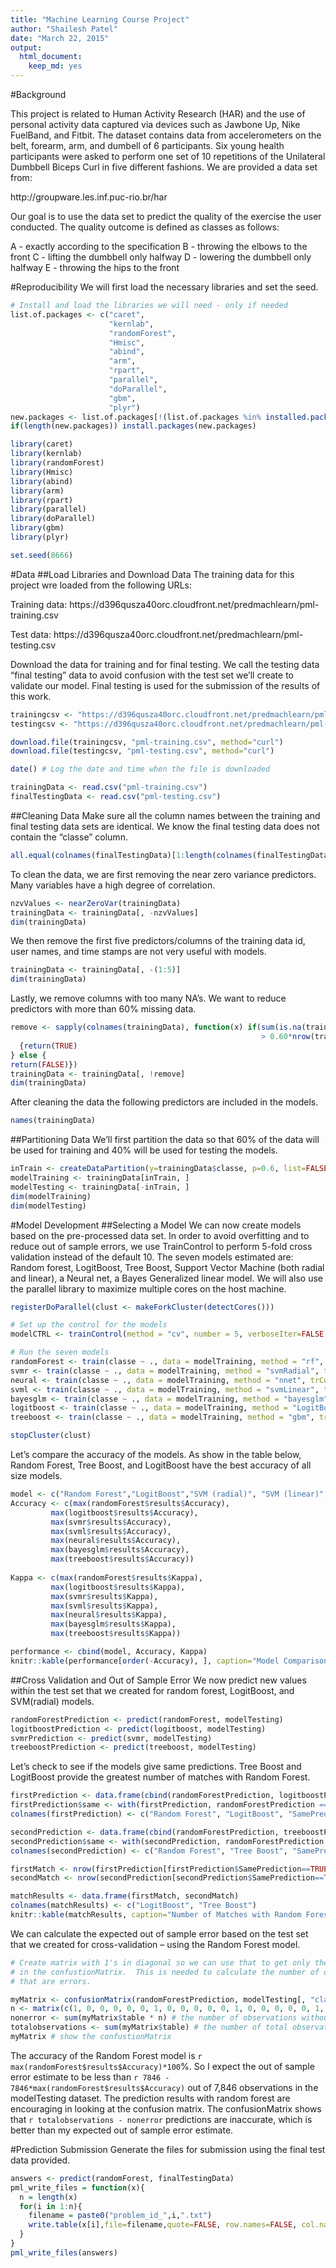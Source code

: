 ```yaml
---
title: "Machine Learning Course Project"
author: "Shailesh Patel"
date: "March 22, 2015"
output:
  html_document:
    keep_md: yes
---
```


#Background

This project is related to Human Activity Research (HAR) and the use of personal activity data captured via devices such as Jawbone Up, Nike FuelBand, and Fitbit.  The dataset contains data from accelerometers on the belt, forearm, arm, and dumbell of 6 participants. Six young health participants were asked to perform one set of 10 repetitions of the Unilateral Dumbbell Biceps Curl in five different fashions. We are provided a data set from:

http://groupware.les.inf.puc-rio.br/har

Our goal is to use the data set to predict the quality of the exercise the user conducted.  The quality outcome is defined as classes as follows:

A - exactly according to the specification
B - throwing the elbows to the front
C - lifting the dumbbell only halfway
D - lowering the dumbbell only halfway
E - throwing the hips to the front

#Reproducibility
We will first load the necessary libraries and set the seed.
```r
# Install and load the libraries we will need - only if needed
list.of.packages <- c("caret", 
                      "kernlab", 
                      "randomForest", 
                      "Hmisc", 
                      "abind", 
                      "arm", 
                      "rpart", 
                      "parallel",
                      "doParallel",
                      "gbm",
                      "plyr")
new.packages <- list.of.packages[!(list.of.packages %in% installed.packages()[,"Package"])]
if(length(new.packages)) install.packages(new.packages)

library(caret)
library(kernlab)
library(randomForest)
library(Hmisc)
library(abind)
library(arm)
library(rpart)
library(parallel)
library(doParallel)
library(gbm)
library(plyr)

set.seed(8666)
```

#Data 
##Load Libraries and Download Data
The training data for this project wre loaded from the following URLs:

Training data:  https://d396qusza40orc.cloudfront.net/predmachlearn/pml-training.csv

Test data: https://d396qusza40orc.cloudfront.net/predmachlearn/pml-testing.csv

Download the data for training and for final testing. We call the testing data "final testing" data to avoid confusion with the test set we'll create to validate our model.  Final testing is used for the submission of the results of this work. 

```r
trainingcsv <- "https://d396qusza40orc.cloudfront.net/predmachlearn/pml-training.csv"
testingcsv <- "https://d396qusza40orc.cloudfront.net/predmachlearn/pml-testing.csv"

download.file(trainingcsv, "pml-training.csv", method="curl")
download.file(testingcsv, "pml-testing.csv", method="curl")

date() # Log the date and time when the file is downloaded

trainingData <- read.csv("pml-training.csv")
finalTestingData <- read.csv("pml-testing.csv")
```

##Cleaning Data
Make sure all the column names between the training and final testing data sets are identical. We know the final testing data does not contain the "classe" column.   

```r
all.equal(colnames(finalTestingData)[1:length(colnames(finalTestingData))-1], colnames(trainingData)[1:length(colnames(trainingData))-1])
```
To clean the data, we are first removing the near zero variance predictors. Many variables have a high degree of correlation. 
```r
nzvValues <- nearZeroVar(trainingData)
trainingData <- trainingData[, -nzvValues]
dim(trainingData)
```
We then remove the first five predictors/columns of the training data id, user names, and time stamps are not very useful with models.  
```r
trainingData <- trainingData[, -(1:5)]
dim(trainingData)
```
Lastly, we remove columns with too many NA's. We want to reduce predictors with more than 60% missing data.  
```r
remove <- sapply(colnames(trainingData), function(x) if(sum(is.na(trainingData[, x])) 
                                                        > 0.60*nrow(trainingData))
  {return(TRUE)
} else {
return(FALSE)})
trainingData <- trainingData[, !remove]
dim(trainingData)
```
After cleaning the data the following predictors are included in the models.
```r
names(trainingData)
```

##Partitioning Data
We'll first partition the data so that 60% of the data will be used for training and 40% will be used for testing the models. 
```r
inTrain <- createDataPartition(y=trainingData$classe, p=0.6, list=FALSE)
modelTraining <- trainingData[inTrain, ]
modelTesting <- trainingData[-inTrain, ]
dim(modelTraining)
dim(modelTesting)
```

#Model Development
##Selecting a Model
We can now create models based on the pre-processed data set. In order to avoid overfitting and to reduce out of sample errors, we use TrainControl to perform 5-fold cross validation instead of the default 10. The seven models estimated are: Random forest, LogitBoost, Tree Boost, Support Vector Machine (both radial and linear), a Neural net, a Bayes Generalized linear model. We will also use the parallel library to maximize multiple cores on the host machine.  

```r
registerDoParallel(clust <- makeForkCluster(detectCores()))

# Set up the control for the models
modelCTRL <- trainControl(method = "cv", number = 5, verboseIter=FALSE , preProcOptions="pca", allowParallel=TRUE)

# Run the seven models
randomForest <- train(classe ~ ., data = modelTraining, method = "rf", trControl= modelCTRL, ntree=50)
svmr <- train(classe ~ ., data = modelTraining, method = "svmRadial", trControl= modelCTRL)
neural <- train(classe ~ ., data = modelTraining, method = "nnet", trControl= modelCTRL)
svml <- train(classe ~ ., data = modelTraining, method = "svmLinear", trControl= modelCTRL)
bayesglm <- train(classe ~ ., data = modelTraining, method = "bayesglm", trControl= modelCTRL)
logitboost <- train(classe ~ ., data = modelTraining, method = "LogitBoost", trControl= modelCTRL)
treeboost <- train(classe ~ ., data = modelTraining, method = "gbm", trControl= modelCTRL, verbose=FALSE)

stopCluster(clust)
```

Let's compare the accuracy of the models. As show in the table below, Random Forest, Tree Boost, and LogitBoost have the best accuracy of all size models.  

```r
model <- c("Random Forest","LogitBoost","SVM (radial)", "SVM (linear)", "Neural Net", "Bayes GLM", "Tree Boost")
Accuracy <- c(max(randomForest$results$Accuracy),
         max(logitboost$results$Accuracy),
         max(svmr$results$Accuracy),
         max(svml$results$Accuracy),
         max(neural$results$Accuracy),
         max(bayesglm$results$Accuracy),
         max(treeboost$results$Accuracy))
        
Kappa <- c(max(randomForest$results$Kappa),
         max(logitboost$results$Kappa),
         max(svmr$results$Kappa),
         max(svml$results$Kappa),
         max(neural$results$Kappa),
         max(bayesglm$results$Kappa),
         max(treeboost$results$Kappa))  

performance <- cbind(model, Accuracy, Kappa)
knitr::kable(performance[order(-Accuracy), ], caption="Model Comparison")
```

##Cross Validation and Out of Sample Error
We now predict new values within the test set that we created for random forest, LogitBoost, and SVM(radial) models.  

```r
randomForestPrediction <- predict(randomForest, modelTesting)
logitboostPrediction <- predict(logitboost, modelTesting)
svmrPrediction <- predict(svmr, modelTesting)
treeboostPrediction <- predict(treeboost, modelTesting)
```

Let's check to see if the models give same predictions. Tree Boost and LogitBoost provide the greatest number of matches with Random Forest.

```r
firstPrediction <- data.frame(cbind(randomForestPrediction, logitboostPrediction))
firstPrediction$same <- with(firstPrediction, randomForestPrediction == logitboostPrediction)
colnames(firstPrediction) <- c("Random Forest", "LogitBoost", "SamePrediction")

secondPrediction <- data.frame(cbind(randomForestPrediction, treeboostPrediction))
secondPrediction$same <- with(secondPrediction, randomForestPrediction == treeboostPrediction)
colnames(secondPrediction) <- c("Random Forest", "Tree Boost", "SamePrediction")

firstMatch <- nrow(firstPrediction[firstPrediction$SamePrediction==TRUE,])
secondMatch <- nrow(secondPrediction[secondPrediction$SamePrediction==TRUE,])

matchResults <- data.frame(firstMatch, secondMatch)
colnames(matchResults) <- c("LogitBoost", "Tree Boost")
knitr::kable(matchResults, caption="Number of Matches with Random Forest")
```

We can calculate the expected out of sample error based on the test set that we created for cross-validation -- using the Random Forest model.  

```r
# Create matrix with 1's in diagonal so we can use that to get only the diagonal
# in the confustionMatrix.  This is needed to calculate the number of observations
# that are errors.

myMatrix <- confusionMatrix(randomForestPrediction, modelTesting[, "classe"])
n <- matrix(c(1, 0, 0, 0, 0, 0, 1, 0, 0, 0, 0, 0, 1, 0, 0, 0, 0, 0, 1, 0, 0, 0, 0, 0, 1), nrow=5, ncol=5)
nonerror <- sum(myMatrix$table * n) # the number of observations without errors
totalobservations <- sum(myMatrix$table) # the number of total observations
myMatrix # show the confustionMatrix

```
The accuracy of the Random Forest model is `r max(randomForest$results$Accuracy)*100`%. So I expect the out of sample error estimate to be less than `r 7846 - 7846*max(randomForest$results$Accuracy)` out of 7,846 observations in the modelTesting dataset. The prediction results with random forest are encouraging in looking at the confusion matrix.  The confusionMatrix shows that `r totalobservations - nonerror` predictions are inaccurate, which is better than my expected out of sample error estimate.  

#Prediction Submission
Generate the files for submission using the final test data provided.
```r
answers <- predict(randomForest, finalTestingData)
pml_write_files = function(x){
  n = length(x)
  for(i in 1:n){
    filename = paste0("problem_id_",i,".txt")
    write.table(x[i],file=filename,quote=FALSE, row.names=FALSE, col.names=FALSE)
  }
}
pml_write_files(answers)
```


